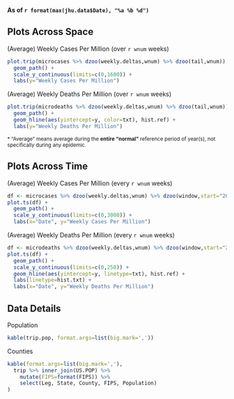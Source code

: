 
**As of `r format(max(jhu.data$Date), "%a %b %d")`**


## Plots Across Space

<div class="plot-title">(Average) Weekly Cases Per Million (over `r wnum` weeks)</div>
```r
plot.trip(microcases %>% dzoo(weekly.deltas,wnum) %>% dzoo(tail,wnum)) +
  geom_path() +
  scale_y_continuous(limits=c(0,1600)) +
  labs(y="Weekly Cases Per Million")
```

<div class="plot-title">(Average) Weekly Deaths Per Million (over `r wnum` weeks)</div>
```r
plot.trip(microdeaths %>% dzoo(weekly.deltas,wnum) %>% dzoo(tail,wnum)) +
  geom_path() +
  geom_hline(aes(yintercept=y, color=txt), hist.ref) +
  labs(y="Weekly Deaths Per Million")
```

<small>
 * 
"Average" means average during
the **entire "normal"** reference period of year(s),
not specifically during any epidemic.
</small>


## Plots Across Time

<div class="plot-title">(Average) Weekly Cases Per Million (every `r wnum` weeks)</div>
```r
df <- microcases %>% dzoo(weekly.deltas,wnum) %>% dzoo(window,start="2020-03-01")
plot.ts(df) +
  geom_path() +
  scale_y_continuous(limits=c(0,3000)) +
  labs(x="Date", y="Weekly Cases Per Million")
```

<div class="plot-title">(Average) Weekly Deaths Per Million (every `r wnum` weeks)</div>
```r
df <- microdeaths %>% dzoo(weekly.deltas,wnum) %>% dzoo(window,start="2020-03-01")
plot.ts(df) +
  geom_path() +
  scale_y_continuous(limits=c(0,250)) +
  geom_hline(aes(yintercept=y, linetype=txt), hist.ref) +
  labs(linetype=hist.txt) +
  labs(x="Date", y="Weekly Deaths Per Million")
```


## Data Details

<div class="table-title">Population</div>
```r
kable(trip.pop, format.args=list(big.mark=','))
```

<div class="table-title">Counties</div>
```r
kable(format.args=list(big.mark=','),
  trip %>% inner_join(US.POP) %>%
    mutate(FIPS=format(FIPS)) %>%
    select(Leg, State, County, FIPS, Population)
)
```

